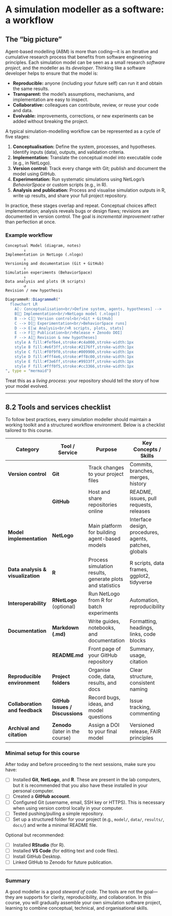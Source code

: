 # A simulation modeller as a software: a workflow {#dev-workflow}

## The "big picture"

Agent-based modelling (ABM) is more than coding—it is an iterative and cumulative research process that benefits from software engineering principles. Each simulation model can be seen as a small research *software project*, and the modeller as its *developer*.
Thinking like a software developer helps to ensure that the model is:

* **Reproducible:** anyone (including your future self) can run it and obtain the same results.
* **Transparent:** the model’s assumptions, mechanisms, and implementation are easy to inspect.
* **Collaborative:** colleagues can contribute, review, or reuse your code and data.
* **Evolvable:** improvements, corrections, or new experiments can be added without breaking the project.

A typical simulation-modelling workflow can be represented as a cycle of five stages:

1. **Conceptualisation:** Define the system, processes, and hypotheses. Identify inputs (data), outputs, and validation criteria.
2. **Implementation:** Translate the conceptual model into executable code (e.g., in NetLogo).
3. **Version control:** Track every change with Git; publish and document the model using GitHub.
4. **Experimentation:** Run systematic simulations using NetLogo’s *BehaviorSpace* or custom scripts (e.g., in R).
5. **Analysis and publication:** Process and visualise simulation outputs in R, write up results, and share your full project repository.

In practice, these stages overlap and repeat. Conceptual choices affect implementation; analysis reveals bugs or design flaws; revisions are documented in version control.
The goal is *incremental improvement* rather than perfection at once.

### Example workflow

```
Conceptual Model (diagram, notes)
        ↓
Implementation in NetLogo (.nlogo)
        ↓
Versioning and documentation (Git + GitHub)
        ↓
Simulation experiments (BehaviorSpace)
        ↓
Data analysis and plots (R scripts)
        ↺
Revision / new hypothesis
```

```r
DiagrammeR::DiagrammeR("
  flowchart LR
    A[💡 Conceptualisation<br/>Define system, agents, hypotheses] --> 
    B[🧱 Implementation<br/>NetLogo model (.nlogo)]
    B --> C[🔄 Version control<br/>Git + GitHub]
    C --> D[🧪 Experimentation<br/>BehaviorSpace runs]
    D --> E[📊 Analysis<br/>R scripts, plots, stats]
    E --> F[📢 Publication<br/>Release + Zenodo DOI]
    F --> A[🔁 Revision & new hypotheses]
    style A fill:#fef6e4,stroke:#c4a000,stroke-width:1px
    style B fill:#e6f3ff,stroke:#2176ff,stroke-width:1px
    style C fill:#f0f9f0,stroke:#009900,stroke-width:1px
    style D fill:#fff4e6,stroke:#ff8c00,stroke-width:1px
    style E fill:#f3e6ff,stroke:#9933ff,stroke-width:1px
    style F fill:#fff0f5,stroke:#cc3366,stroke-width:1px
", type = "mermaid")
```

Treat this as a *living process*: your repository should tell the story of how your model evolved.

---

## 8.2 Tools and services checklist

To follow best practices, every simulation modeller should maintain a working toolkit and a structured workflow environment. Below is a checklist tailored to this course.

| Category                          | Tool / Service                   | Purpose                                                   | Key Concepts / Skills                                  |
| --------------------------------- | -------------------------------- | --------------------------------------------------------- | ------------------------------------------------------ |
| **Version control**               | **Git**                          | Track changes to your project files                       | Commits, branches, merges, history                     |
|                                   | **GitHub**                       | Host and share repositories online                        | README, issues, pull requests, releases                |
| **Model implementation**          | **NetLogo**                      | Main platform for building agent-based models             | Interface design, procedures, agents, patches, globals |
| **Data analysis & visualization** | **R**                            | Process simulation results, generate plots and statistics | R scripts, data frames, ggplot2, tidyverse             |
| **Interoperability**              | **RNetLogo** (optional)          | Run NetLogo from R for batch experiments                  | Automation, reproducibility                            |
| **Documentation**                 | **Markdown (.md)**               | Write guides, notebooks, and documentation                | Formatting, headings, links, code blocks               |
|                                   | **README.md**                    | Front page of your GitHub repository                      | Summary, usage, citation                               |
| **Reproducible environment**      | **Project folders**              | Organise code, data, results, and docs                    | Clear structure, consistent naming                     |
| **Collaboration and feedback**    | **GitHub Issues / Discussions**  | Record bugs, ideas, and model questions                   | Issue tracking, commenting                             |
| **Archival and citation**         | **Zenodo** (later in the course) | Assign a DOI to your final model                          | Versioned release, FAIR principles                     |

### Minimal setup for this course

After today and before proceeding to the next sessions, make sure you have:

* [ ] Installed **Git**, **NetLogo**, and **R**. These are present in the lab computers, but it is recommended that you also have these installed in your personal computer.
* [ ] Created a **GitHub account**.
* [ ] Configured Git (username, email, SSH key or HTTPS). This is necessary when using version control locally in your computer.
* [ ] Tested pushing/pulling a simple repository.
* [ ] Set up a structured folder for your project (e.g., `model/`, `data/`, `results/`, `docs/`) and write a minimal README file.

Optional but recommended:

* [ ] Installed **RStudio** (for R).
* [ ] Installed **VS Code** (for editing text and code files).
* [ ] Install GitHub Desktop.
* [ ] Linked GitHub to Zenodo for future publication.

---

### Summary

A good modeller is a good *steward of code*. The tools are not the goal—they are supports for clarity, reproducibility, and collaboration. In this course, you will gradually assemble your own simulation software project, learning to combine conceptual, technical, and organisational skills.
